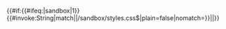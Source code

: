 {{#if:{{#ifeq:{{SUBPAGENAME}}|sandbox|1}}{{#invoke:String|match|{{PAGENAME}}|/sandbox/styles.css$|plain=false|nomatch=}}|{{{1|}}}|{{{2|}}}}}<!--
--><noinclude>{{documentation}}</noinclude>